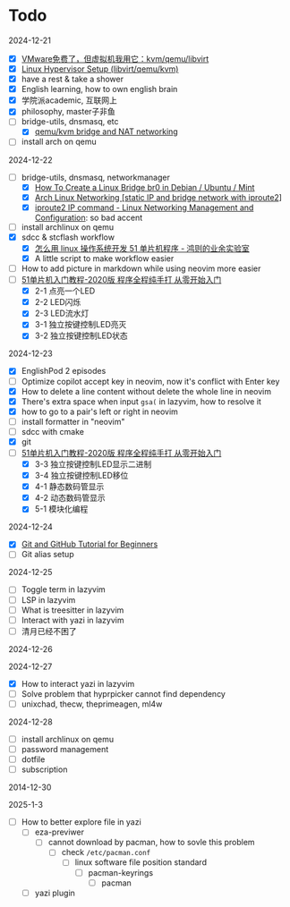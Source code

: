 # Todo

2024-12-21
- [x] [VMware免费了，但虚拟机我用它：kvm/qemu/libvirt](https://www.bilibili.com/video/BV1D7BBYbEuH/?spm_id_from=333.337.search-card.all.click&vd_source=d35104e25b715af4e6b17b07b9f092b5)
- [x] [Linux Hypervisor Setup (libvirt/qemu/kvm)](https://www.youtube.com/watch?v=HfNKpT2jo7U)
- [x] have a rest & take a shower
- [x] English learning, how to own english brain
- [x] 学院派academic, 互联网上
- [x] philosophy, master子非鱼
- [ ] bridge-utils, dnsmasq, etc
  - [x] [qemu/kvm bridge and NAT networking](https://www.youtube.com/watch?v=DYpaX4BnNlg&t=448s)
- [ ] install arch on qemu

2024-12-22
- [ ] bridge-utils, dnsmasq, networkmanager
  - [x] [How To Create a Linux Bridge br0 in Debian / Ubuntu / Mint](https://www.youtube.com/watch?v=MSjBwWmP-Lo)
  - [x] [Arch Linux Networking \[static IP and bridge network with iproute2\]](https://www.youtube.com/watch?v=n1TquTr7Irw)
  - [x] [iproute2 IP command - Linux Networking Management and Configuration](https://www.youtube.com/watch?v=wWyL6DdHYBc&t=656s): so bad accent
- [ ] install archlinux on qemu
- [x] sdcc & stcflash workflow
  - [x] [怎么用 linux 操作系统开发 51 单片机程序 - 鸿则的业余实验室](https://www.youtube.com/watch?v=Q2O6rzU7oMs)
  - [x] A little script to make workflow easier
- [ ] How to add picture in markdown while using neovim more easier
- [ ] [51单片机入门教程-2020版 程序全程纯手打 从零开始入门](https://www.bilibili.com/video/BV1Mb411e7re?spm_id_from=333.788.videopod.episodes&vd_source=d35104e25b715af4e6b17b07b9f092b5)
  - [x] 2-1 点亮一个LED
  - [x] 2-2 LED闪烁
  - [x] 2-3 LED流水灯
  - [x] 3-1 独立按键控制LED亮灭
  - [x] 3-2 独立按键控制LED状态

2024-12-23

- [x] EnglishPod 2 episodes
- [ ] Optimize copilot accept key in neovim, now it's conflict with Enter key
- [x] How to delete a line content without delete the whole line in neovim
- [x] There's extra space when input `gsa(` in lazyvim, how to resolve it
- [x] how to go to a pair's left or right in neovim
- [ ] install formatter in "neovim"
- [ ] sdcc with cmake
- [x] git 
- [ ] [51单片机入门教程-2020版 程序全程纯手打 从零开始入门](https://www.bilibili.com/video/BV1Mb411e7re?spm_id_from=333.788.videopod.episodes&vd_source=d35104e25b715af4e6b17b07b9f092b5)
  - [x] 3-3 独立按键控制LED显示二进制
  - [x] 3-4 独立按键控制LED移位
  - [x] 4-1 静态数码管显示
  - [x] 4-2 动态数码管显示
  - [x] 5-1 模块化编程

2024-12-24

- [x] [Git and GitHub Tutorial for Beginners](https://www.youtube.com/watch?v=tRZGeaHPoaw)
- [ ] Git alias setup

2024-12-25

- [ ] Toggle term in lazyvim
- [ ] LSP in lazyvim
- [ ] What is treesitter in lazyvim
- [ ] Interact with yazi in lazyvim
- [ ] 清月已经不困了

2024-12-26

2024-12-27
- [x] How to interact yazi in lazyvim
- [ ] Solve problem that hyprpicker cannot find dependency
- [ ] unixchad, thecw, theprimeagen, ml4w

2024-12-28

- [ ] install archlinux on qemu
- [ ] password management
- [ ] dotfile
- [ ] subscription

2014-12-30

2025-1-3

- [ ] How to better explore file in yazi
  - [ ] eza-previwer
    - [ ] cannot download by pacman, how to sovle this problem
      - [ ] check `/etc/pacman.conf`
        - [ ] linux software file position standard
          - [ ] pacman-keyrings
            - [ ] pacman
  - [ ] yazi plugin

